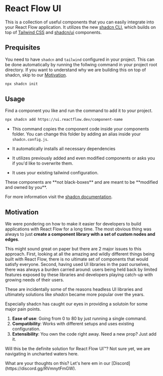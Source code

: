 
# React Flow UI

This is a collection of useful components that you can easily integrate into your React Flow application. It utilizes the new [shadcn CLI](https://ui.shadcn.com/docs/cli), which builds on top of [Tailwind CSS](https://tailwindcss.com/) and [shadcn/ui](https://ui.shadcn.com/) components.

## Prequisites

You need to have `shadcn` and `tailwind` configured in your project. This can be done automatically by running the follwing command in your project root directory. If you want to understand why we are building this on top of shadcn, skip to our [Motivation](#motivation).

```bash copy
npx shadcn init
```

## Usage

Find a component you like and run the command to add it to your project.

```bash copy
npx shadcn add https://ui.reactflow.dev/component-name
```

- This command copies the component code inside your components folder. You can change this folder by adding an alias inside your `shadcn.config.js`.

- It automatically installs all necessary dependencies

- It utilizes previously added and even modified components or asks you if you'd like to overwrite them.

- It uses your existing tailwind configuration.

<Callout type="info">
  These components are **not black-boxes** and are meant to be **modified and
  owned by you**.
</Callout>

For more information visit the [shadcn documentation](https://ui.shadcn.com/docs).

## Motivation

We were pondering on how to make it easier for developers to build applications with React Flow for a long time. The most obvious thing was always to just **create a component library with a set of custom nodes and edges**.

This might sound great on paper but there are 2 major issues to this approach. First, looking at all the amazing and wildly different things being built with React Flow, there is no ultimate set of components that would satisfy everyone.
Second, having used UI libraries in the past ourselves, there was always a burden carried around: users being held back by limited features exposed by these libraries and developers playing catch-up with growing needs of their users.

These are incidentally some of the reasons headless UI libraries and ultimately solutions like _shadcn_ became more popular over the years.

Especially shadcn has caught our eyes in providing a solutoin for some major pain points.

1. **Ease of use**: Going from 0 to 80 by just running a single command.
2. **Compatibility**: Works with different setups and uses existing configuration.
3. **Extensibility**: You own the code right away. Need a new prop? Just add it.

Will this be the definite solution for React Flow UI™? Not sure yet, we are navigating in uncharted waters here.

<Callout>
  What are your thoughts on this? Let's here em in our
  [Discord](https://discord.gg/RVmnytFmGW).
</Callout>

